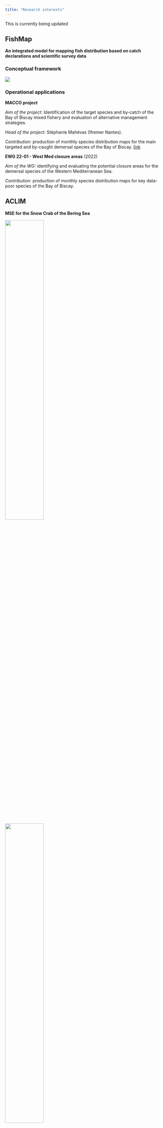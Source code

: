 ```yaml
---
title: "Research interests"
---
```


This is currently being updated

## FishMap

**An integrated model for mapping fish distribution based on catch declarations and scientific survey data**

### Conceptual framework

![](ressource/images/conceptual_framework.png)


### Operational applications

**MACCO project**

*Aim of the project:* Identification of the target species and by-catch of the Bay of Biscay mixed fishery and evaluation of alternative management strategies.

*Head of the project:* Stéphanie Mahévas (Ifremer Nantes).

*Contribution:* production of monthly species distribution maps for the main targeted and by-caught demersal species of the Bay of Biscay. <a href=https://www.macco.fr/>link</a>


**EWG 22-01 - West Med closure areas** (2022)

*Aim of the WG:* identifying and evaluating the potential closure areas for the demersal species of the Western Mediterranean Sea.

*Contribution:* production of monthly species distribution maps for key data-poor species of the Bay of Biscay.



## ACLIM

**MSE for the Snow Crab of the Bering Sea**

::: {layout-nrow="1" layout-valign="center"}
![](ressource/images/ACLIM/mse_loop.png){width="50%"}

![](ressource/images/ACLIM/op_mod.png){width="50%"}
:::

## Community analysis based on PLN




## Dynamic systems inference

